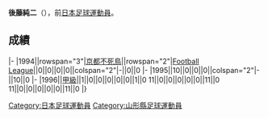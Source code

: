 {{Infobox football biography
|name=後藤純二
|image=
|fullname=後藤純二
|birth_date={{Birth date and age|1971|8|9}}
|cityofbirth=[[山形縣|山形縣]]
|countryofbirth=[[日本|日本]]
|position=[[中场|中场]]
|currentclub=
|years=1994-1996
|clubs=[[京都不死鳥|京都不死鳥]]
|caps(goals)=
|nationalyears=
|nationalteam=
|nationalcaps(goals)=
}}
'''後藤純二'''（{{Bd|1971年|8月9日||}}），前[[日本|日本]][[足球|足球]][[運動員|運動員]]。

==成績==
{{Football player club statistics 1|YYN}}
{{Football player club statistics 2|JPN|YYN}}
|-
|1994||rowspan="3"|[[京都不死鳥|京都不死鳥]]||rowspan="2"|[[Japan_Football_League|Football League]]||0||0||0||0||colspan="2"|-||0||0
|-
|1995||10||0||0||0||colspan="2"|-||10||0
|-
|1996||[[日本職業足球甲級聯賽|甲級]]||1||0||0||0||0||0||1||0
{{Football player club statistics 3|1|JPN}}11||0||0||0||0||0||11||0
{{Football player club statistics 5}}11||0||0||0||0||0||11||0
|}

{{Japan-sport-bio-stub}}
{{Soccer-player-stub}}
[[Category:日本足球運動員|Category:日本足球運動員]]
[[Category:山形縣足球運動員|Category:山形縣足球運動員]]